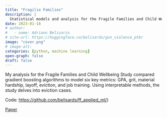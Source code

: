 ```yaml
---
title: "Fragilie Families"
description: |
  Statistical models and analysis for the Fragile Families and Child Wellbeing Study.
date: 2023-01-16
# author: 
#   - name: Adriano Belisario
# site-url: https://huggingface.co/belisards/gun_violence_ptbr
image: "cover.png"
# image-alt: 
categories: [python, machine learning]
open-graph: false
draft: false
---
```


My analysis for the Fragile Families and Child Wellbeing Study compared gradient boosting algorithms to model six key metrics: GPA, grit, material hardship, layoff, eviction, and job training. Using interpretable methods, the study delves into eviction cases.

Code: [https://github.com/belisards/ff_applied_ml/](https://github.com/belisards/ff_applied_ml/))

[Paper](https://github.com/belisards/belisards.github.io/blob/main/publications/files/fragile_families.pdf)
